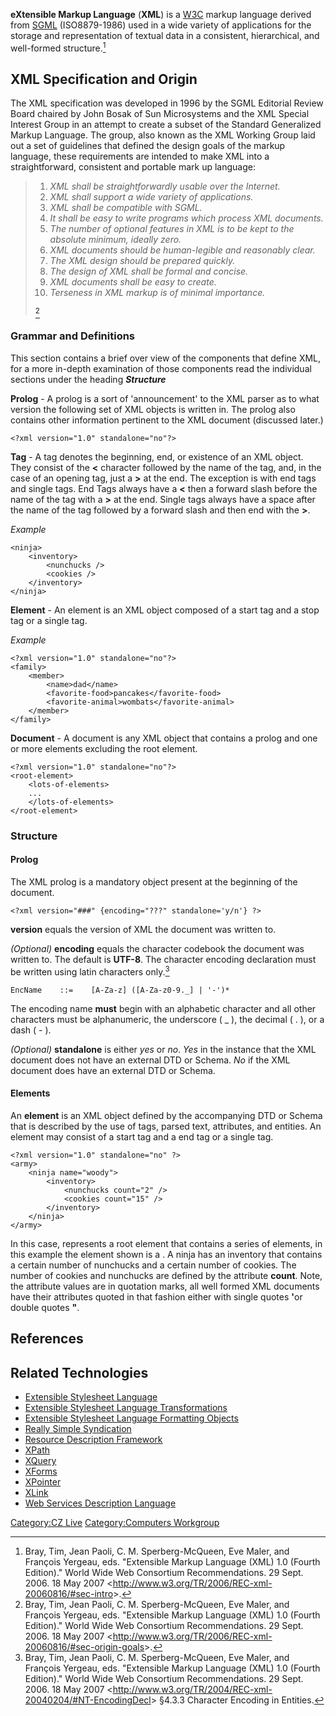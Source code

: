 '''eXtensible Markup Language''' ('''XML''') is a [[W3C]] markup language derived from [[SGML]] (ISO8879-1986) used in a wide variety of applications for the storage and representation of textual data in a consistent, hierarchical, and well-formed structure.<ref>Bray, Tim, Jean Paoli, C. M. Sperberg-McQueen, Eve Maler, and François Yergeau, eds. "Extensible Markup Language (XML) 1.0 (Fourth Edition)." World Wide Web Consortium Recommendations. 29 Sept. 2006. 18 May 2007 <http://www.w3.org/TR/2006/REC-xml-20060816/#sec-intro>.</ref>

== XML Specification and Origin ==

The XML specification was developed in 1996 by the SGML Editorial Review Board chaired by John Bosak of Sun Microsystems and the XML Special Interest Group in an attempt to create a subset of the Standard Generalized Markup Language. The group, also known as the XML Working Group  laid out a set of guidelines that defined the design goals of the markup language, these requirements are intended to make XML into a straightforward, consistent and portable mark up language:
<blockquote>

#''XML shall be straightforwardly usable over the Internet.''
#''XML shall support a wide variety of applications.''
#''XML shall be compatible with SGML.''
#''It shall be easy to write programs which process XML documents.''
#''The number of optional features in XML is to be kept to the absolute minimum, ideally zero.''
#''XML documents should be human-legible and reasonably clear.''
#''The XML design should be prepared quickly.''
#''The design of XML shall be formal and concise.''
#''XML documents shall be easy to create.''
#''Terseness in XML markup is of minimal importance.''

<ref>Bray, Tim, Jean Paoli, C. M. Sperberg-McQueen, Eve Maler, and François Yergeau, eds. "Extensible Markup Language (XML) 1.0 (Fourth Edition)." World Wide Web Consortium Recommendations. 29 Sept. 2006. 18 May 2007 <http://www.w3.org/TR/2006/REC-xml-20060816/#sec-origin-goals>.</ref>



</blockquote>

=== Grammar and Definitions ===

This section contains a brief over view of the components that define XML, for a more in-depth examination of those components read the individual sections under the heading '''''Structure'''''



'''Prolog''' - A prolog is a sort of 'announcement' to the XML parser as to what version the following set of XML objects is written in. The prolog also contains other information pertinent to the XML document (discussed later.)

<pre>
<?xml version="1.0" standalone="no"?>
</pre>


'''Tag''' - A tag denotes the beginning, end, or existence of an XML object. They consist of the '''<''' character followed by the name of the tag, and, in the case of an opening tag, just a '''>''' at the end. The exception is with end tags and single tags. End Tags always have a '''<''' then a forward slash before the name of the tag with a '''>''' at the end. Single tags always have a space after the name of the tag followed by a forward slash and then end with the '''>'''.

''Example''
<pre>
<ninja>
    <inventory>
        <nunchucks />
        <cookies />
    </inventory>
</ninja>
</pre>



'''Element''' - An element is an XML object composed of a start tag and a stop tag or a single tag.

''Example''
<pre>
<?xml version="1.0" standalone="no"?>
<family>
    <member>
        <name>dad</name>
        <favorite-food>pancakes</favorite-food>
        <favorite-animal>wombats</favorite-animal>
    </member>
</family>
</pre>

'''Document''' - A document is any XML object that contains a prolog and one or more elements excluding the root element.

<pre>
<?xml version="1.0" standalone="no"?>
<root-element>
    <lots-of-elements>
    ...
    </lots-of-elements>
</root-element>
</pre>

=== Structure ===


==== Prolog ====

The XML prolog is a mandatory object present at the beginning of the document. 

<pre>
<?xml version="###" {encoding="???" standalone='y/n'} ?>
</pre>

'''version''' equals the version of XML the document was written to.

''(Optional)'' '''encoding''' equals the character codebook the document was written to. The default is '''UTF-8'''. The character encoding declaration must be written using latin characters only.<ref>Bray, Tim, Jean Paoli, C. M. Sperberg-McQueen, Eve Maler, and François Yergeau, eds. "Extensible Markup Language (XML) 1.0 (Fourth Edition)." World Wide Web Consortium Recommendations. 29 Sept. 2006. 18 May 2007 <http://www.w3.org/TR/2004/REC-xml-20040204/#NT-EncodingDecl> §4.3.3 Character Encoding in Entities.</ref>


<pre>EncName    ::=    [A-Za-z] ([A-Za-z0-9._] | '-')* </pre>
The encoding name '''must''' begin with an alphabetic character and all other characters must be alphanumeric, the underscore ( _ ), the decimal ( . ), or a dash ( - ).


''(Optional)'' '''standalone''' is either ''yes'' or ''no''. ''Yes'' in the instance that the XML document does not have an external DTD or Schema. ''No'' if the XML document does have an external DTD or Schema.

====Elements====
An '''element''' is an XML object defined by the accompanying DTD or Schema that is described by the use of tags, parsed text, attributes, and entities. An element may consist of a start tag and a end tag or a single tag.

<pre>
<?xml version="1.0" standalone="no" ?>
<army>
    <ninja name="woody">
        <inventory>
            <nunchucks count="2" />
            <cookies count="15" />
        </inventory>
    </ninja>
</army>
</pre>

In this case, '''<army>''' represents a root element that contains a series of elements, in this example the element shown is a '''<ninja>'''. A ninja has an inventory that contains a certain number of nunchucks and a certain number of cookies. The number of cookies and nunchucks are defined by the attribute '''count'''. Note, the attribute values are in quotation marks, all well formed XML documents have their attributes quoted in that fashion either with single quotes ''' ' '''or double quotes '''"'''.

== References ==
<references/>

== Related Technologies ==

*[[XSL|Extensible Stylesheet Language]]
*[[XSLT|Extensible Stylesheet Language Transformations]]
*[[XSL-FO|Extensible Stylesheet Language Formatting Objects]]
*[[RSS|Really Simple Syndication]]
*[[RDF|Resource Description Framework]]
*[[XPath|XPath]]
*[[XQuery|XQuery]]
*[[XForms|XForms]]
*[[XPointer|XPointer]]
*[[XLink|XLink]]
*[[WSDL|Web Services Description Language]]

[[Category:CZ Live]]
[[Category:Computers Workgroup]]
